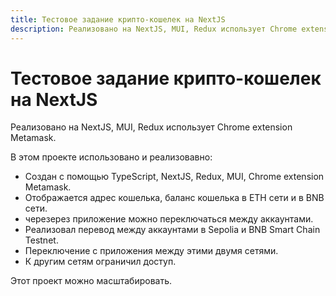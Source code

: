 ```yaml
---
title: Тестовое задание крипто-кошелек на NextJS
description: Реализовано на NextJS, MUI, Redux использует Chrome extension Metamask.
---
```


# Тестовое задание крипто-кошелек на NextJS

Реализовано на NextJS, MUI, Redux использует Chrome extension Metamask.

В этом проекте использовано и реализовавно:

- Создан с помощью TypeScript, NextJS, Redux, MUI, Chrome extension Metamask.
- Отображается адрес кошелька, баланс кошелька в ETH сети и в BNB сети.
- черезерез приложение можно переключаться между аккаунтами.
- Реализовал перевод между аккаунтами в Sepolia и BNB Smart Chain Testnet.
- Переключение с приложения между этими двумя сетями.
- К другим сетям ограничил доступ.

Этот проект можно масштабировать.
